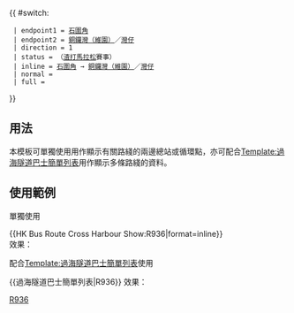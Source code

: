 {{Error|錯誤：此模板已停用。請見[[Template:HK Bus Route Cross Harbour/doc]]。}}{{ #switch: {{{format|}}}
  | endpoint1 = [[石圍角巴士總站|石圍角]]
  | endpoint2 = [[維多利亞公園|銅鑼灣（維園）]]／[[舊灣仔警署|灣仔]]
  | direction = 1
  | status = {{HK Bus Status|S}}（[[渣打馬拉松]]賽事）
  | inline = [[石圍角巴士總站|石圍角]] → [[維多利亞公園|銅鑼灣（維園）]]／[[舊灣仔警署|灣仔]]
  | normal = 
  | full = 
}}<noinclude>

== 用法 ==
本模板可單獨使用用作顯示有關路綫的兩邊總站或循環點，亦可配合[[Template:過海隧道巴士簡單列表]]用作顯示多條路綫的資料。

== 使用範例 ==
;單獨使用
<nowiki>{{HK Bus Route Cross Harbour Show:R936|format=inline}}</nowiki><br>
效果：{{HK Bus Route Cross Harbour Show:R936|format=inline}}

;配合[[Template:過海隧道巴士簡單列表]]使用
<nowiki>{{過海隧道巴士簡單列表|R936}}</nowiki>
效果：{{過海隧道巴士簡單列表|R936}}
[[Category:過海隧道巴士路線模板|R936]]</noinclude>